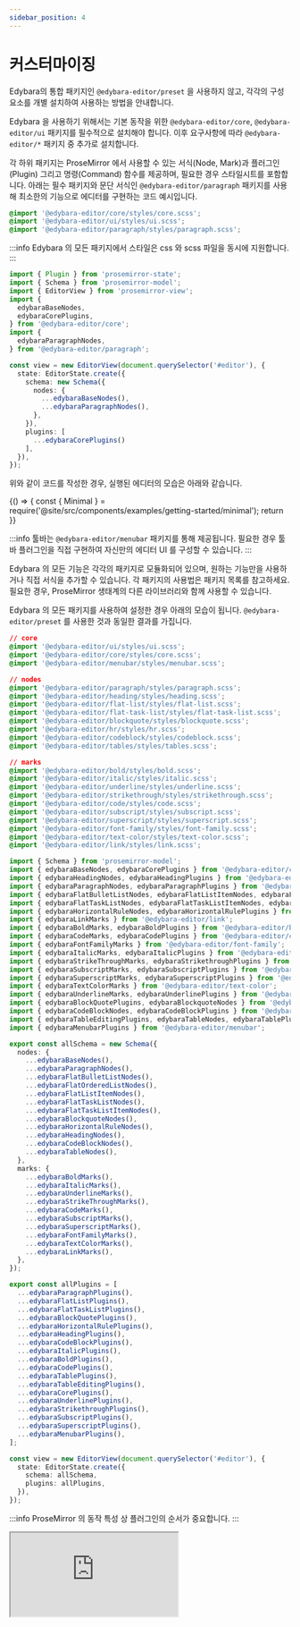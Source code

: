 ```yaml
---
sidebar_position: 4
---
```



# 커스터마이징

Edybara의 통합 패키지인 `@edybara-editor/preset` 을 사용하지 않고, 각각의 구성요소를 개별 설치하여 사용하는 방법을 안내합니다.

Edybara 을 사용하기 위해서는 기본 동작을 위한 `@edybara-editor/core`, `@edybara-editor/ui` 패키지를 필수적으로 설치해야 합니다. 이후 요구사항에 따라 `@edybara-editor/*` 패키지 중 추가로 설치합니다.

각 하위 패키지는 ProseMirror 에서 사용할 수 있는 서식(Node, Mark)과 플러그인(Plugin) 그리고 명령(Command) 함수를 제공하며, 필요한 경우 스타일시트를 포함합니다. 아래는 필수 패키지와 문단 서식인 `@edybara-editor/paragraph` 패키지를 사용해 최소한의 기능으로 에디터를 구현하는 코드 예시입니다.

```css title="src/global.scss"
@import '@edybara-editor/core/styles/core.scss';
@import '@edybara-editor/ui/styles/ui.scss';
@import '@edybara-editor/paragraph/styles/paragraph.scss';
```

:::info
Edybara 의 모든 패키지에서 스타일은 css 와 scss 파일을 동시에 지원합니다.
:::

```typescript title="src/index.ts"
import { Plugin } from 'prosemirror-state';
import { Schema } from 'prosemirror-model';
import { EditorView } from 'prosemirror-view';
import {
  edybaraBaseNodes,
  edybaraCorePlugins,
} from '@edybara-editor/core';
import {
  edybaraParagraphNodes,
} from '@edybara-editor/paragraph';

const view = new EditorView(document.querySelector('#editor'), {
  state: EditorState.create({
    schema: new Schema({
      nodes: {
        ...edybaraBaseNodes(),
        ...edybaraParagraphNodes(),
      },
    }),
    plugins: [
      ...edybaraCorePlugins()
    ],
  }),
});
```

위와 같이 코드를 작성한 경우, 실행된 에디터의 모습은 아래와 같습니다.

<BrowserOnly>
  {() => {
    const { Minimal } = require('@site/src/components/examples/getting-started/minimal');
    return <Minimal />
  }}
</BrowserOnly>

:::info
툴바는 `@edybara-editor/menubar` 패키지를 통해 제공됩니다. 필요한 경우 툴바 플러그인을 직접 구현하여 자신만의 에디터 UI 를 구성할 수 있습니다.
:::

Edybara 의 모든 기능은 각각의 패키지로 모듈화되어 있으며, 원하는 기능만을 사용하거나 직접 서식을 추가할 수 있습니다. 각 패키지의 사용법은 패키지 목록를 참고하세요. 필요한 경우, ProseMirror 생태계의 다른 라이브러리와 함께 사용할 수 있습니다.

Edybara 의 모든 패키지를 사용하여 설정한 경우 아래의 모습이 됩니다. `@edybara-editor/preset` 를 사용한 것과 동일한 결과를 가집니다.

```css title="src/global.scss"
// core
@import '@edybara-editor/ui/styles/ui.scss';
@import '@edybara-editor/core/styles/core.scss';
@import '@edybara-editor/menubar/styles/menubar.scss';

// nodes
@import '@edybara-editor/paragraph/styles/paragraph.scss';
@import '@edybara-editor/heading/styles/heading.scss';
@import '@edybara-editor/flat-list/styles/flat-list.scss';
@import '@edybara-editor/flat-task-list/styles/flat-task-list.scss';
@import '@edybara-editor/blockquote/styles/blockquote.scss';
@import '@edybara-editor/hr/styles/hr.scss';
@import '@edybara-editor/codeblock/styles/codeblock.scss';
@import '@edybara-editor/tables/styles/tables.scss';

// marks
@import '@edybara-editor/bold/styles/bold.scss';
@import '@edybara-editor/italic/styles/italic.scss';
@import '@edybara-editor/underline/styles/underline.scss';
@import '@edybara-editor/strikethrough/styles/strikethrough.scss';
@import '@edybara-editor/code/styles/code.scss';
@import '@edybara-editor/subscript/styles/subscript.scss';
@import '@edybara-editor/superscript/styles/superscript.scss';
@import '@edybara-editor/font-family/styles/font-family.scss';
@import '@edybara-editor/text-color/styles/text-color.scss';
@import '@edybara-editor/link/styles/link.scss';
```

```typescript title="src/index.ts"
import { Schema } from 'prosemirror-model';
import { edybaraBaseNodes, edybaraCorePlugins } from '@edybara-editor/core';
import { edybaraHeadingNodes, edybaraHeadingPlugins } from '@edybara-editor/heading';
import { edybaraParagraphNodes, edybaraParagraphPlugins } from '@edybara-editor/paragraph';
import { edybaraFlatBulletListNodes, edybaraFlatListItemNodes, edybaraFlatListPlugins, edybaraFlatOrderedListNodes } from '@edybara-editor/flat-list';
import { edybaraFlatTaskListNodes, edybaraFlatTaskListItemNodes, edybaraFlatTaskListPlugins } from '@edybara-editor/flat-task-list';
import { edybaraHorizontalRuleNodes, edybaraHorizontalRulePlugins } from '@edybara-editor/hr';
import { edybaraLinkMarks } from '@edybara-editor/link';
import { edybaraBoldMarks, edybaraBoldPlugins } from '@edybara-editor/bold';
import { edybaraCodeMarks, edybaraCodePlugins } from '@edybara-editor/code';
import { edybaraFontFamilyMarks } from '@edybara-editor/font-family';
import { edybaraItalicMarks, edybaraItalicPlugins } from '@edybara-editor/italic';
import { edybaraStrikeThroughMarks, edybaraStrikethroughPlugins } from '@edybara-editor/strikethrough';
import { edybaraSubscriptMarks, edybaraSubscriptPlugins } from '@edybara-editor/subscript';
import { edybaraSuperscriptMarks, edybaraSuperscriptPlugins } from '@edybara-editor/superscript';
import { edybaraTextColorMarks } from '@edybara-editor/text-color';
import { edybaraUnderlineMarks, edybaraUnderlinePlugins } from '@edybara-editor/underline';
import { edybaraBlockQuotePlugins, edybaraBlockquoteNodes } from '@edybara-editor/blockquote';
import { edybaraCodeBlockNodes, edybaraCodeBlockPlugins } from '@edybara-editor/codeblock';
import { edybaraTableEditingPlugins, edybaraTableNodes, edybaraTablePlugins } from '@edybara-editor/tables';
import { edybaraMenubarPlugins } from '@edybara-editor/menubar';

export const allSchema = new Schema({
  nodes: {
    ...edybaraBaseNodes(),
    ...edybaraParagraphNodes(),
    ...edybaraFlatBulletListNodes(),
    ...edybaraFlatOrderedListNodes(),
    ...edybaraFlatListItemNodes(),
    ...edybaraFlatTaskListNodes(),
    ...edybaraFlatTaskListItemNodes(),
    ...edybaraBlockquoteNodes(),
    ...edybaraHorizontalRuleNodes(),
    ...edybaraHeadingNodes(),
    ...edybaraCodeBlockNodes(),
    ...edybaraTableNodes(),
  },
  marks: {
    ...edybaraBoldMarks(),
    ...edybaraItalicMarks(),
    ...edybaraUnderlineMarks(),
    ...edybaraStrikeThroughMarks(),
    ...edybaraCodeMarks(),
    ...edybaraSubscriptMarks(),
    ...edybaraSuperscriptMarks(),
    ...edybaraFontFamilyMarks(),
    ...edybaraTextColorMarks(),
    ...edybaraLinkMarks(),
  },
});

export const allPlugins = [
  ...edybaraParagraphPlugins(),
  ...edybaraFlatListPlugins(),
  ...edybaraFlatTaskListPlugins(),
  ...edybaraBlockQuotePlugins(),
  ...edybaraHorizontalRulePlugins(),
  ...edybaraHeadingPlugins(),
  ...edybaraCodeBlockPlugins(),
  ...edybaraItalicPlugins(),
  ...edybaraBoldPlugins(),
  ...edybaraCodePlugins(),
  ...edybaraTablePlugins(),
  ...edybaraTableEditingPlugins(),
  ...edybaraCorePlugins(),
  ...edybaraUnderlinePlugins(),
  ...edybaraStrikethroughPlugins(),
  ...edybaraSubscriptPlugins(),
  ...edybaraSuperscriptPlugins(),
  ...edybaraMenubarPlugins(),
];

const view = new EditorView(document.querySelector('#editor'), {
  state: EditorState.create({
    schema: allSchema,
    plugins: allPlugins,
  }),
});
```

:::info
ProseMirror 의 동작 특성 상 플러그인의 순서가 중요합니다.
:::


<iframe className='stackblitz' src="https://stackblitz.com/edit/typescript-tm1j7h?ctl=1&embed=1"></iframe>